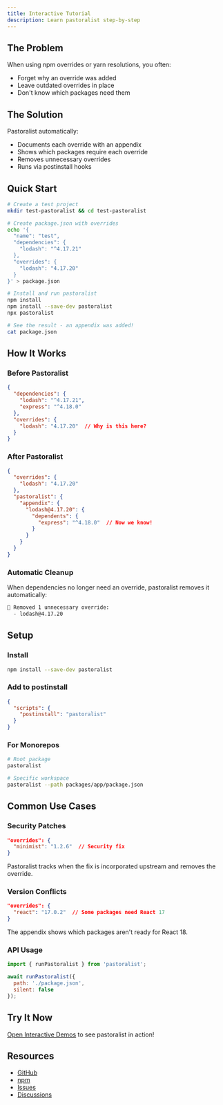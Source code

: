 ```yaml
---
title: Interactive Tutorial
description: Learn pastoralist step-by-step
---
```


## The Problem

When using npm overrides or yarn resolutions, you often:
- Forget why an override was added
- Leave outdated overrides in place
- Don't know which packages need them

## The Solution

Pastoralist automatically:
- Documents each override with an appendix
- Shows which packages require each override
- Removes unnecessary overrides
- Runs via postinstall hooks

## Quick Start

```bash
# Create a test project
mkdir test-pastoralist && cd test-pastoralist

# Create package.json with overrides
echo '{
  "name": "test",
  "dependencies": {
    "lodash": "^4.17.21"
  },
  "overrides": {
    "lodash": "4.17.20"
  }
}' > package.json

# Install and run pastoralist
npm install
npm install --save-dev pastoralist
npx pastoralist

# See the result - an appendix was added!
cat package.json
```

## How It Works

### Before Pastoralist

```json
{
  "dependencies": {
    "lodash": "^4.17.21",
    "express": "^4.18.0"
  },
  "overrides": {
    "lodash": "4.17.20"  // Why is this here?
  }
}
```

### After Pastoralist

```json
{
  "overrides": {
    "lodash": "4.17.20"
  },
  "pastoralist": {
    "appendix": {
      "lodash@4.17.20": {
        "dependents": {
          "express": "^4.18.0"  // Now we know!
        }
      }
    }
  }
}
```

### Automatic Cleanup

When dependencies no longer need an override, pastoralist removes it automatically:

```bash
🐑 Removed 1 unnecessary override:
  - lodash@4.17.20
```

## Setup

### Install

```bash
npm install --save-dev pastoralist
```

### Add to postinstall

```json
{
  "scripts": {
    "postinstall": "pastoralist"
  }
}
```

### For Monorepos

```bash
# Root package
pastoralist

# Specific workspace
pastoralist --path packages/app/package.json
```

## Common Use Cases

### Security Patches

```json
"overrides": {
  "minimist": "1.2.6"  // Security fix
}
```

Pastoralist tracks when the fix is incorporated upstream and removes the override.

### Version Conflicts

```json
"overrides": {
  "react": "17.0.2"  // Some packages need React 17
}
```

The appendix shows which packages aren't ready for React 18.

### API Usage

```javascript
import { runPastoralist } from 'pastoralist';

await runPastoralist({
  path: './package.json',
  silent: false
});
```

## Try It Now

[Open Interactive Demos](/docs/demos) to see pastoralist in action!

## Resources

- [GitHub](https://github.com/yowainwright/pastoralist)
- [npm](https://www.npmjs.com/package/pastoralist)
- [Issues](https://github.com/yowainwright/pastoralist/issues)
- [Discussions](https://github.com/yowainwright/pastoralist/discussions)